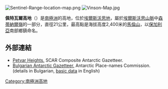 [[Image:Sentinel-Range-location-map.png|thumb]]
[[Image:Vinson-Map.jpg|thumb]]

{{coord|78|46|30|S|84|20|20|W|display=title}}

'''佩特瓦爾高地'''（{{lang-bg|Петварски възвишения}}）是[[南極洲|南極洲]]的高地，位於[[埃爾斯沃思地|埃爾斯沃思地]]，屬於[[埃爾斯沃思山脈|埃爾斯沃思山脈]]中[[森蒂納爾嶺|森蒂納爾嶺]]的一部分，直徑21公里，最高點是海拔高度2,400米的[[馬倫山|馬倫山]]，以[[保加利亞|保加利亞]]南部鄉鎮命名。

==外部連結==
* [http://data.aad.gov.au/aadc/gaz/scar/display_name.cfm?gaz_id=137246 Petvar Heights.]{{Wayback|url=http://data.aad.gov.au/aadc/gaz/scar/display_name.cfm?gaz_id=137246 |date=20120616062239 }} SCAR Composite Antarctic Gazetteer.
* [http://apcbg.org/gazet-bg.doc Bulgarian Antarctic Gazetteer.]{{Wayback|url=http://apcbg.org/gazet-bg.doc |date=20131012104624 }} Antarctic Place-names Commission. (details in Bulgarian, [http://apcbg.org/gazet.htm basic data]{{Wayback|url=http://apcbg.org/gazet.htm |date=20160304071225 }} in English)

{{DEFAULTSORT:Petvar Heights}}
[[Category:南極洲高地|Category:南極洲高地]]


{{EllsworthLand-geo-stub}}
